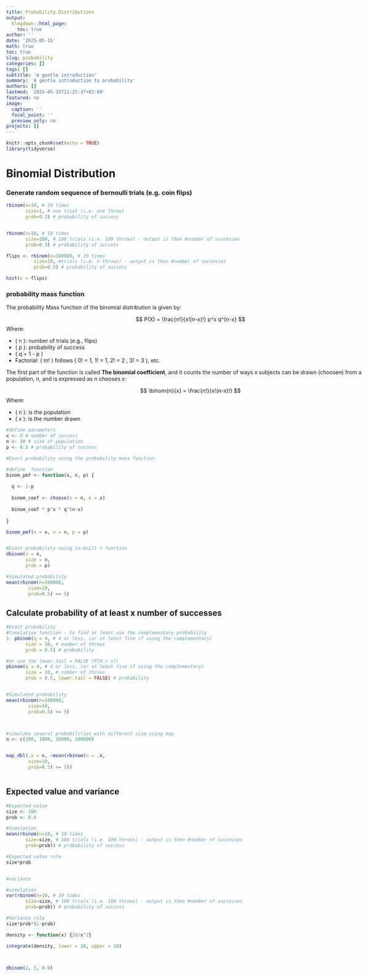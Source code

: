 ```yaml
---
title: Probability Distributions
output:
  blogdown::html_page:
    toc: true
author: ''
date: '2025-05-15'
math: true
toc: true
slug: probability
categories: []
tags: []
subtitle: 'A gentle introduction'
summary: 'A gentle introduction to probability'
authors: []
lastmod: '2025-05-15T11:25:37+02:00'
featured: no
image:
  caption: ''
  focal_point: ''
  preview_only: no
projects: []
---
```


<style>
body, .container, .content, .post-content, .article-content {
  max-width: 1000px !important;
  width: 100% !important;
  margin-left: auto !important;
  margin-right: auto !important;
  padding-left: 1rem;
  padding-right: 1rem;
}
</style>



```r
knitr::opts_chunk$set(echo = TRUE)
library(tidyverse)
```


# Binomial Distribution

### Generate random sequence of bernoulli trials (e.g. coin flips)
```r



rbinom(n=10, # 10 times
       size=1, # one trial (i.e. one throw)
       prob=0.3) # probability of success


rbinom(n=10, # 10 times
       size=100, # 100 trials (i.e. 100 throws) - output is then #number of successes
       prob=0.3) # probability of success


```


```r

flips <- rbinom(n=100000, # 10 times
          size=10, #trials (i.e. n throws) - output is then #number of successes
          prob=0.5) # probability of success

hist(x = flips)


```



### probability mass function

The probability Mass function of the binomial distribution is given by: 

$$
P(X) = \frac{n!}{x!(n-x)!} p^x q^{n-x}
$$
Where:

- \( n \): number of trials (e.g., flips)  
- \( p \): probability of success  
- \( q = 1 - p \)  
- Factorial: \( m! \) follows \( 0! = 1, 1! = 1, 2! = 2 \times 1, 3! = 3 \times 2 \times 1 \), etc.


The first part of the function is called **The binomial coefficient**, and it counts the number of ways x subjects can be drawn (choosen) from a population, n, and is expressed as n chooses x: 

$$
\binom{n}{x} = \frac{n!}{x!(n-x)!}
$$
Where: 

- \( n \): is the population 
- \( x \): is the number drawn  

```r

#define parameters
x <- 5 # number of success
n <- 10 # size of population 
p <- 0.5 # probability of success

#Exact probability using the probability mass function

#define  function
binom_pmf <- function(x, n, p) {
  
  q <- 1-p
  
  binom_coef <- choose(n = n, k = x)
  
  binom_coef * p^x * q^(n-x)
  
}

binom_pmf(x = x, n = n, p = p)


#Exact probability using in-built r function
dbinom(x = x, 
       size = n, 
       prob = p)

#Simulated probability
mean(rbinom(n=100000,
        size=10,
        prob=0.5) == 5)

```


## Calculate probability of at least x number of successes


```r

#Exact probability
#Cumulative function - to find at least use the complementary probability
1- pbinom(q = 4, # 4 or less, (or at least five if using the complementary) 
       size = 10, # number of throws
       prob = 0.5) # probability

#or use the lower.tail = FALSE (P[X > x])
pbinom(q = 4, # 4 or less, (or at least five if using the complementary) 
       size = 10, # number of throws
       prob = 0.5, lower.tail = FALSE) # probability


#Simulated probability
mean(rbinom(n=100000,
        size=10,
        prob=0.5) >= 5)



#simulate several probabilities with different size using map
n <- c(100, 1000, 10000, 100000)


map_dbl(.x = n, ~mean(rbinom(n = .x,
        size=10,
        prob=0.5) >= 5))



```
## Expected value and variance



```r

#Expected value
size <- 100
prob <- 0.8

#Simulation
mean(rbinom(n=10, # 10 times
       size=size, # 100 trials (i.e. 100 throws) - output is then #number of successes
       prob=prob)) # probability of success

#Expected value rule
size*prob


#variance

#simulation
var(rbinom(n=10, # 10 times
       size=size, # 100 trials (i.e. 100 throws) - output is then #number of successes
       prob=prob)) # probability of success

#Variance rule
size*prob*(1-prob)


```


```r
density <- function(x) {20/x^2}

integrate(density, lower = 10, upper = 20)



dbinom(2, 5, 0.9)


```